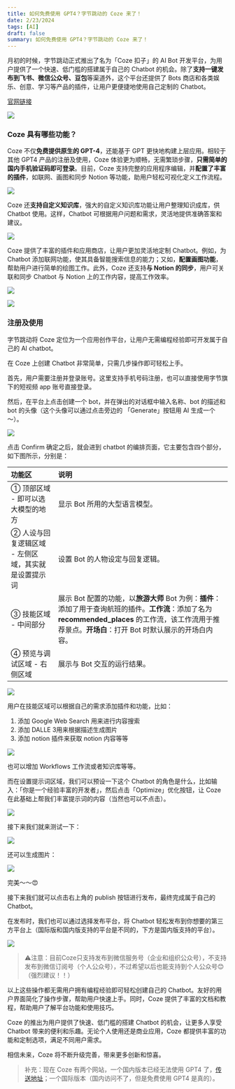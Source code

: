 ```yaml
---
title: 如何免费使用 GPT4？字节跳动的 Coze 来了！
date: 2/23/2024
tags: [AI]
draft: false
summary: 如何免费使用 GPT4？字节跳动的 Coze 来了！
---
```


月初的时候，字节跳动正式推出了名为「Coze 扣子」的 AI Bot 开发平台，为用户提供了一个快速、低门槛的搭建属于自己的 Chatbot 的机会。除了**支持一键发布到飞书、微信公众号、豆包**等渠道外，这个平台还提供了 Bots 商店和各类娱乐、创意、学习等产品的插件，让用户更便捷地使用自己定制的 Chatbot。

[官网链接](https://www.coze.com/)

![](https://note.ihsxu.com/api/imgs/1708613867643.webp)

### Coze 具有哪些功能？

Coze 不仅**免费提供原生的 GPT-4**，还能基于 GPT 更快地构建上层应用。相较于其他 GPT4 产品的注册及使用，Coze 体验更为顺畅，无需繁琐步骤，**只需简单的国内手机验证码即可登录**。目前，Coze 支持完整的应用程序编辑，并**配置了丰富的插件**，如联网、画图和同步 Notion 等功能，助用户轻松可视化定义工作流程。

![](https://note.ihsxu.com/api/imgs/1708616044048.webp)

Coze 还**支持自定义知识库**，强大的自定义知识库功能让用户整理知识成库，供 Chatbot 使用。这样，Chatbot 可根据用户问题和需求，灵活地提供准确答案和建议。

![](https://note.ihsxu.com/api/imgs/1708616098054.webp)

Coze 提供了丰富的插件和应用商店，让用户更加灵活地定制 Chatbot。例如，为 Chatbot 添加联网功能，使其具备智能搜索信息的能力；又如，**配置画图功能**，帮助用户进行简单的绘图工作。此外，Coze 还支持**与 Notion 的同步**，用户可关联和同步 Chatbot 与 Notion 上的工作内容，提高工作效率。

![](https://note.ihsxu.com/api/imgs/1708615980312.webp)

![](https://note.ihsxu.com/api/imgs/1708616139943.webp)

### 注册及使用

字节跳动将 Coze 定位为一个应用创作平台，让用户无需编程经验即可开发属于自己的 AI chatbot。

在 Coze 上创建 Chatbot 非常简单，只需几步操作即可轻松上手。

首先，用户需要注册并登录账号。这里支持手机号码注册，也可以直接使用字节旗下的短视频 app 账号直接登录。

然后，在平台上点击创建一个 bot，并在弹出的对话框中输入名称、bot 的描述和 bot 的头像（这个头像可以通过点击旁边的 「Generate」按钮用 AI 生成一个～）。

![](https://note.ihsxu.com/api/imgs/1708616206150.webp)

点击 Confirm 确定之后，就会进到 chatbot 的编排页面，它主要包含四个部分，如下图所示，分别是：

| **功能区**                      | **说明**                                                                                                                              |
| :--------------------------- | :---------------------------------------------------------------------------------------------------------------------------------- |
| ① 顶部区域 - 即可以选大模型的地方          | 显示 Bot 所用的大型语言模型。                                                                                                                   |
| ② 人设与回复逻辑区域 - 左侧区域，其实就是设置提示词 | 设置 Bot 的人物设定与回复逻辑。                                                                                                                  |
| ③ 技能区域 - 中间部分                | 展示 Bot 配置的功能，以**旅游大师** Bot 为例：**插件**：添加了用于查询航班的插件。**工作流**：添加了名为 **recommended\_places** 的工作流，该工作流用于推荐景点。**开场白**：打开 Bot 时默认展示的开场白内容。 |
| ④ 预览与调试区域 - 右侧区域             | 展示与 Bot 交互的运行结果。                                                                                                                    |

![](https://note.ihsxu.com/api/imgs/1708616219728.webp)

用户在技能区域可以根据自己的需求添加插件和功能，比如：

1.  添加 Google Web Search 用来进行内容搜索
2.  添加 DALLE 3用来根据描述生成图片
3.  添加 notion 插件来获取 notion 内容等等

![](https://note.ihsxu.com/api/imgs/1708699857187.webp)

也可以增加 Workflows 工作流或者知识库等等。

而在设置提示词区域，我们可以预设一下这个 Chatbot 的角色是什么，比如输入：「你是一个经验丰富的开发者」，然后点击「Optimize」优化按钮，让 Coze 在此基础上帮我们丰富提示词的内容（当然也可以不点击）。

![](https://note.ihsxu.com/api/imgs/1708702785623.webp)

接下来我们就来测试一下：

![](https://note.ihsxu.com/api/imgs/1708702812139.webp)

还可以生成图片：

![](https://note.ihsxu.com/api/imgs/1708702950043.webp)

完美～～😍

接下来我们就可以点击右上角的 publish 按钮进行发布，最终完成属于自己的 Chatbot。

在发布时，我们也可以通过选择发布平台，将 Chatbot 轻松发布到你想要的第三方平台上（国际版和国内版支持的平台是不同的，下方是国内版支持的平台）。

![](https://note.ihsxu.com/api/imgs/1708664407139.webp)

> ⚠️注意：目前Coze只支持发布到微信服务号（企业和组织公众号），不支持发布到微信订阅号（个人公众号），不过希望以后也能支持到个人公众号😊（强烈建议！！）

以上这些操作都无需用户拥有编程经验即可轻松创建自己的 Chatbot。友好的用户界面简化了操作步骤，帮助用户快速上手。同时，Coze 提供了丰富的文档和教程，帮助用户了解平台功能和使用技巧。

Coze 的推出为用户提供了快速、低门槛的搭建 Chatbot 的机会，让更多人享受 Chatbot 带来的便利和乐趣。无论个人使用还是商业应用，Coze 都提供丰富的功能和定制选项，满足不同用户需求。

相信未来，Coze 将不断升级完善，带来更多创新和惊喜。

> 补充：现在 Coze 有两个网站，一个国内版本已经无法使用 GPT4 了，[传送地址](https://www.coze.cn)；一个国际版本（国内访问不了，但是免费使用 GPT4 是真的）。

